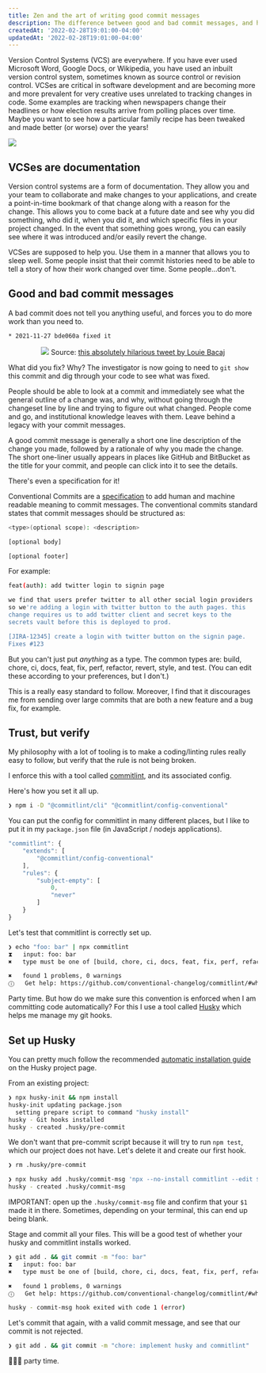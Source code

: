 ```yaml
---
title: Zen and the art of writing good commit messages
description: The difference between good and bad commit messages, and how to enforce the structure with commitlint and Husky git hooks.
createdAt: '2022-02-28T19:01:00-04:00'
updatedAt: '2022-02-28T19:01:00-04:00'
---
```



Version Control Systems (VCS) are everywhere. If you have ever used Microsoft Word, Google Docs, or Wikipedia, you have used an inbuilt version control system, sometimes known as source control or revision control. VCSes are critical in software development and are becoming more and more prevalent for very creative uses unrelated to tracking changes in code. Some examples are tracking when newspapers change their headlines or how election results arrive from polling places over time. Maybe you want to see how a particular family recipe has been tweaked and made better (or worse) over the years!

<img src="/static/img/the-art-of-writing-good-commit-messages/recipe-commit-log.png" />

## VCSes are documentation

Version control systems are a form of documentation. They allow you and your team to collaborate and make changes to your applications, and create a point-in-time bookmark of that change along with a reason for the change. This allows you to come back at a future date and see why you did something, who did it, when you did it, and which specific files in your project changed. In the event that something goes wrong, you can easily see where it was introduced and/or easily revert the change.

VCSes are supposed to help you. Use them in a manner that allows you to sleep well. Some people insist that their commit histories need to be able to tell a story of how their work changed over time. Some people...don't.

## Good and bad commit messages

A bad commit does not tell you anything useful, and forces you to do more work than you need to.

```bash
* 2021-11-27 bde060a fixed it
```

<center className="text-sm">
    <img src="/static/img/the-art-of-writing-good-commit-messages/fixed-it-meme.jpg" className="mx-auto" />
    Source: <a href="https://twitter.com/LBacaj/status/1498419192147726337?s=20&t=VQOaNkVAmDeMbzoB8qBwVA">this absolutely hilarious tweet by Louie Bacaj</a>
</center>

What did you fix? Why? The investigator is now going to need to `git show` this commit and dig through your code to see what was fixed.

People should be able to look at a commit and immediately see what the general outline of a change was, and why, without going through the changeset line by line and trying to figure out what changed. People come and go, and institutional knowledge leaves with them. Leave behind a legacy with your commit messages.

A good commit message is generally a short one line description of the change you made, followed by a rationale of why you made the change. The short one-liner usually appears in places like GitHub and BitBucket as the title for your commit, and people can click into it to see the details.


There's even a specification for it!

Conventional Commits are a [specification](https://www.conventionalcommits.org/) to add human and machine readable meaning to commit messages. The conventional commits standard states that commit messages should be structured as:

```bash
<type>(optional scope): <description>

[optional body]

[optional footer]
```

For example:

```bash
feat(auth): add twitter login to signin page

we find that users prefer twitter to all other social login providers
so we're adding a login with twitter button to the auth pages. this
change requires us to add twitter client and secret keys to the
secrets vault before this is deployed to prod.

[JIRA-12345] create a login with twitter button on the signin page.
Fixes #123
```

But you can't just put _anything_ as a type. The common types are: build, chore, ci, docs, feat, fix, perf, refactor, revert, style, and test. (You can edit these according to your preferences, but I don't.)

This is a really easy standard to follow. Moreover, I find that it discourages me from sending over large commits that are both a new feature and a bug fix, for example.

## Trust, but verify

My philosophy with a lot of tooling is to make a coding/linting rules really easy to follow, but verify that the rule is not being broken.

I enforce this with a tool called [commitlint](https://github.com/conventional-changelog/commitlint), and its associated config.

Here's how you set it all up.

```bash
❯ npm i -D "@commitlint/cli" "@commitlint/config-conventional"
```

You can put the config for commitlint in many different places, but I like to put it in my `package.json` file (in JavaScript / nodejs applications).

```js filename="package.json"
"commitlint": {
    "extends": [
        "@commitlint/config-conventional"
    ],
    "rules": {
        "subject-empty": [
            0,
            "never"
        ]
    }
}
```

Let's test that commitlint is correctly set up.

```bash
❯ echo "foo: bar" | npx commitlint
⧗   input: foo: bar
✖   type must be one of [build, chore, ci, docs, feat, fix, perf, refactor, revert, style, test] [type-enum]

✖   found 1 problems, 0 warnings
ⓘ   Get help: https://github.com/conventional-changelog/commitlint/#what-is-commitlint
```

Party time. But how do we make sure this convention is enforced when I am committing code automatically? For this I use a tool called [Husky](https://typicode.github.io/husky/#/) which helps me manage my git hooks.

## Set up Husky

You can pretty much follow the recommended [automatic installation guide](https://typicode.github.io/husky/#/?id=automatic-recommended) on the Husky project page.

From an existing project:

```bash
❯ npx husky-init && npm install
husky-init updating package.json
  setting prepare script to command "husky install"
husky - Git hooks installed
husky - created .husky/pre-commit
```

We don't want that pre-commit script because it will try to run `npm test`, which our project does not have. Let's delete it and create our first hook.

```bash
❯ rm .husky/pre-commit

❯ npx husky add .husky/commit-msg 'npx --no-install commitlint --edit $1'
husky - created .husky/commit-msg
```

IMPORTANT: open up the `.husky/commit-msg` file and confirm that your `$1` made it in there. Sometimes, depending on your terminal, this can end up being blank.

Stage and commit all your files. This will be a good test of whether your husky and commitlint installs worked.

```bash
❯ git add . && git commit -m "foo: bar"
⧗   input: foo: bar
✖   type must be one of [build, chore, ci, docs, feat, fix, perf, refactor, revert, style, test] [type-enum]

✖   found 1 problems, 0 warnings
ⓘ   Get help: https://github.com/conventional-changelog/commitlint/#what-is-commitlint

husky - commit-msg hook exited with code 1 (error)
```

Let's commit that again, with a valid commit message, and see that our commit is not rejected.

```bash
❯ git add . && git commit -m "chore: implement husky and commitlint"
```

🥳🥳🥳 party time.
